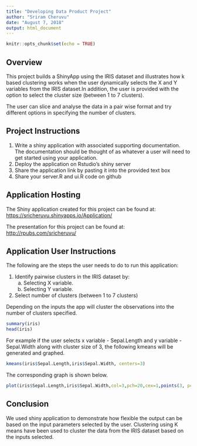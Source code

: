 ```yaml
---
title: "Developing Data Product Project"
author: "Sriram Cheruvu"
date: "August 7, 2018"
output: html_document
---
```


```r
knitr::opts_chunk$set(echo = TRUE)
```

## Overview
This project builds a ShinyApp using the IRIS dataset and illustrates how k based clustering works when the user dynamically selects the X and Y variables from the IRIS dataset.In addition, the user is provided with the option to select the cluster size (between 1 to 7 clusters). 

The user can slice and analyse the data in a pair wise format and try different options in specifying the number of clusters.

## Project Instructions
1) Write a shiny application with associated supporting documentation. The documentation should be thought of as whatever a user will need to get started using your application.
2) Deploy the application on Rstudio's shiny server
3) Share the application link by pasting it into the provided text box
4) Share your server.R and ui.R code on github

## Application Hosting
The Shiny application created for this project can be found at:
<https://sricheruvu.shinyapps.io/Application/>

The presentation for this project can be found at:
<http://rpubs.com/sricheruvu/>

## Application User Instructions
The following are the steps the user needs to do to run this application:

1. Identify pairwise clusters in the IRIS dataset by:
    a. Selecting X variable.
    b. Selecting Y variable.
2. Select number of clusters (between 1 to 7 clusters)

Depending on the inputs the app will cluster the observations into the number of clusters specified.

```r
summary(iris)
head(iris)
```
For example if the user selects x variable - Sepal.Length and y variable - Sepal.Width along with cluster size of 3, the following kmeans will be generated and graphed.

```r
kmeans(iris$Sepal.Length,iris$Sepal.Width, centers=3)
```
The corresponding graph is shown below.
```r
plot(iris$Sepal.Length,iris$Sepal.Width,col=3,pch=20,cex=1,points(3, pch=3, cex=4, lwd=2))
```

## Conclusion
We used shiny application to demonstrate how flexible the output can be based on the input parameters selected by the user. Clustering using K means have been used to cluster the data from the IRIS dataset based on the inputs selected.

